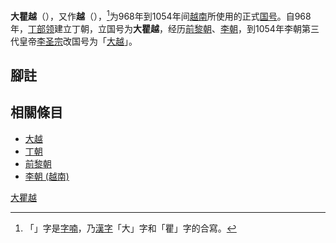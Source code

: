 {{越南國號}}
'''大瞿越'''（{{vie|v=Đại Cồ Việt|hn=大瞿越}}），又作'''{{僻字|𡚝|上「大」下「瞿」}}越'''（{{vie|v=Cồ Việt|hn={{僻字|𡚝|上「大」下「瞿」}}越|f=h}}），<ref>「{{僻字|𡚝|上「大」下「瞿」}}」字是[[字喃|字喃]]，乃[[漢字|漢字]]「大」字和「瞿」字的合寫。</ref>为968年到1054年间[[越南|越南]]所使用的正式[[国号|国号]]。自968年，[[丁部领|丁部领]]建立丁朝，立国号为'''大瞿越'''，经历[[前黎朝|前黎朝]]、[[李朝_(越南)|李朝]]，到1054年李朝第三代皇帝[[李聖宗|李圣宗]]改国号为「[[大越|大越]]」。

== 腳註 ==
{{reflist}}
==相關條目==
*[[大越|大越]]
*[[丁朝|丁朝]]
*[[前黎朝|前黎朝]]
*[[李朝_(越南)|李朝 (越南)]]

{{Hist-stub}}
{{Vietnam-stub}}

[[Category:大瞿越|]]